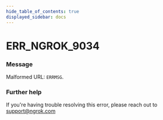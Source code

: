 ```yaml
---
hide_table_of_contents: true
displayed_sidebar: docs
---
```



# ERR_NGROK_9034

### Message

Malformed URL: `ERRMSG`.

<ErrorDetails error="err_ngrok_9034" />

### Further help

If you're having trouble resolving this error, please reach out to [support@ngrok.com](mailto:support@ngrok.com?subject=Help%20with%20ERR_NGROK_9034)

